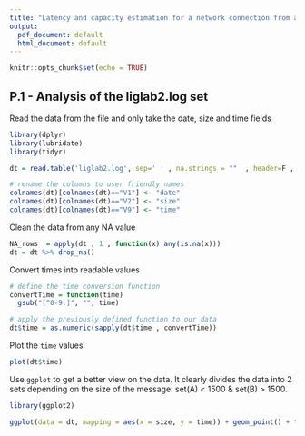```yaml
---
title: "Latency and capacity estimation for a network connection from asymmetric measurements"
output:
  pdf_document: default
  html_document: default
---
```


```r
knitr::opts_chunk$set(echo = TRUE)
```

## P.1 - Analysis of the liglab2.log set
Read the data from the file and only take the date, size and time fields

```r
library(dplyr)
library(lubridate)
library(tidyr)
```

```r
dt = read.table('liglab2.log', sep=' ' , na.strings = ""  , header=F , fill = TRUE)  %>% select(V1, V2, V9) 

# rename the columns to user friendly names
colnames(dt)[colnames(dt)=="V1"] <- "date"
colnames(dt)[colnames(dt)=="V2"] <- "size"
colnames(dt)[colnames(dt)=="V9"] <- "time"


```

Clean the data from any NA value
```r
NA_rows  = apply(dt , 1 , function(x) any(is.na(x)))
dt = dt %>% drop_na()
```

Convert times into readable values
```r
# define the time conversion function
convertTime = function(time)
  gsub("[^0-9.]", "", time)

# apply the previously defined function to our data
dt$time = as.numeric(sapply(dt$time , convertTime))

```


Plot the `time` values
```r
plot(dt$time)
```

Use `ggplot` to get a better view on the data. 
It clearly divides the data into 2 sets depending on the size of the message: set(A) < 1500 & set(B) > 1500.
```r
library(ggplot2)

ggplot(data = dt, mapping = aes(x = size, y = time)) + geom_point() + theme_gray() 
```

